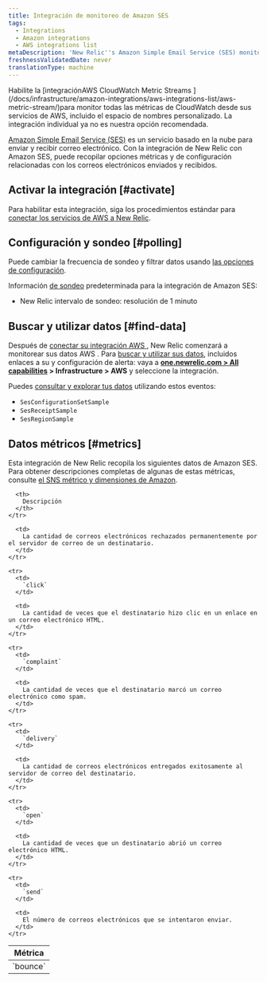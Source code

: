 ```yaml
---
title: Integración de monitoreo de Amazon SES
tags:
  - Integrations
  - Amazon integrations
  - AWS integrations list
metaDescription: 'New Relic''s Amazon Simple Email Service (SES) monitoring integration: what data it reports, and how to enable it.'
freshnessValidatedDate: never
translationType: machine
---
```


<Callout variant="important">
  Habilite la [integraciónAWS CloudWatch Metric Streams ](/docs/infrastructure/amazon-integrations/aws-integrations-list/aws-metric-stream/)para monitor todas las métricas de CloudWatch desde sus servicios de AWS, incluido el espacio de nombres personalizado. La integración individual ya no es nuestra opción recomendada.
</Callout>

[Amazon Simple Email Service (SES)](https://aws.amazon.com/ses/) es un servicio basado en la nube para enviar y recibir correo electrónico. Con la integración de New Relic con Amazon SES, puede recopilar opciones métricas y de configuración relacionadas con los correos electrónicos enviados y recibidos.

## Activar la integración [#activate]

Para habilitar esta integración, siga los procedimientos estándar para [conectar los servicios de AWS a New Relic](/docs/infrastructure/infrastructure-integrations/getting-started/connect-aws-integrations-infrastructure).

## Configuración y sondeo [#polling]

Puede cambiar la frecuencia de sondeo y filtrar datos usando [las opciones de configuración](/docs/integrations/new-relic-integrations/getting-started/configure-polling-frequency-data-collection-cloud-integrations).

Información [de sondeo](/docs/infrastructure/amazon-integrations/aws-integrations-list/aws-polling-intervals-infrastructure-integrations) predeterminada para la integración de Amazon SES:

* New Relic intervalo de sondeo: resolución de 1 minuto

## Buscar y utilizar datos [#find-data]

Después de [conectar su integración AWS ](/docs/infrastructure/infrastructure-integrations/getting-started/connect-aws-integrations-infrastructure), New Relic comenzará a monitorear sus datos AWS . Para [buscar y utilizar sus datos](/docs/infrastructure/integrations/find-use-infrastructure-integration-data), incluidos enlaces a su <InlinePopover type="dashboards"/>y configuración de alerta: vaya a <DNT>**[one.newrelic.com > All capabilities](https://one.newrelic.com/all-capabilities) > Infrastructure > AWS**</DNT> y seleccione la integración.

Puedes [consultar y explorar tus datos](/docs/using-new-relic/data/understand-data/query-new-relic-data) utilizando estos eventos:

* `SesConfigurationSetSample`
* `SesReceiptSample`
* `SesRegionSample`

## Datos métricos [#metrics]

Esta integración de New Relic recopila los siguientes datos de Amazon SES. Para obtener descripciones completas de algunas de estas métricas, consulte [el SNS métrico y dimensiones de Amazon](http://docs.aws.amazon.com/AmazonCloudWatch/latest/monitoring/sns-metricscollected.html).

<table>
  <thead>
    <tr>
      <th style={{ width: "200px" }}>
        Métrica
      </th>

      <th>
        Descripción
      </th>
    </tr>
  </thead>

  <tbody>
    <tr>
      <td>
        `bounce`
      </td>

      <td>
        La cantidad de correos electrónicos rechazados permanentemente por el servidor de correo de un destinatario.
      </td>
    </tr>

    <tr>
      <td>
        `click`
      </td>

      <td>
        La cantidad de veces que el destinatario hizo clic en un enlace en un correo electrónico HTML.
      </td>
    </tr>

    <tr>
      <td>
        `complaint`
      </td>

      <td>
        La cantidad de veces que el destinatario marcó un correo electrónico como spam.
      </td>
    </tr>

    <tr>
      <td>
        `delivery`
      </td>

      <td>
        La cantidad de correos electrónicos entregados exitosamente al servidor de correo del destinatario.
      </td>
    </tr>

    <tr>
      <td>
        `open`
      </td>

      <td>
        La cantidad de veces que un destinatario abrió un correo electrónico HTML.
      </td>
    </tr>

    <tr>
      <td>
        `send`
      </td>

      <td>
        El número de correos electrónicos que se intentaron enviar.
      </td>
    </tr>
  </tbody>
</table>